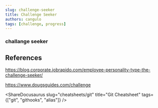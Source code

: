 ```yaml
---
slug: challenge-seeker
title: Challenge Seeker
authors: cangulo
tags: [challenge, progress]
---
```



<!--truncate-->

### challange seeker

## References

https://blog.corporate.jobrapido.com/employee-personality-type-the-challenge-seeker/

https://www.dougsguides.com/challenge

<AboutMePostArea/>

<ShareDocusaurus 
  slug="cheatsheets/git" 
  title="Git Cheatsheet" 
  tags={["git", "githooks", "alias"]} />

<Comments />